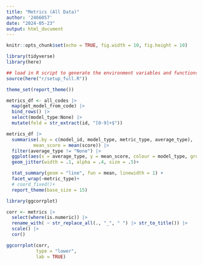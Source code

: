 ```yaml
---
title: "Metrics (All Data)"
author: '2466057'
date: "2024-05-23"
output: html_document
---
```


```r
knitr::opts_chunk$set(echo = TRUE, fig.width = 10, fig.height = 10)
```

```r
library(tidyverse)
library(here)

## load in R script to generate the environment variables and functions
source(here("r/setup_full.R"))

theme_set(report_theme())
```

```r
metrics_df <- all_codes |> 
  map(get_model_from_code) |> 
  bind_rows() |> 
  select(model_type:None) |> 
  mutate(fold = str_extract(id, "[0-9]+$"))
```



```r

metrics_df |> 
  summarise(.by = c(model_id, model_type, metric_type, average_type),
          mean_score = mean(score)) |> 
  filter(average_type != "None") |> 
  ggplot(aes(x = average_type, y = mean_score, colour = model_type, group = model_type))+
  geom_jitter(width = .1, alpha = .4, size = .5)+

  stat_summary(geom = "line", fun = mean, linewidth = 1) +
  facet_wrap(~metric_type)+
  # coord_fixed()+
  report_theme(base_size = 15)

```

```r
library(ggcorrplot)

corr <- metrics |> 
  select(where(is.numeric)) |> 
  rename_with( ~ str_replace_all(., "_", " ") |> str_to_title()) |> 
  scale() |> 
  cor()

ggcorrplot(corr, 
           type = "lower", 
           lab = TRUE)

```

